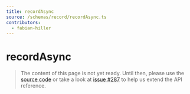 ```yaml
---
title: recordAsync
source: /schemas/record/recordAsync.ts
contributors:
  - fabian-hiller
---
```


# recordAsync

> The content of this page is not yet ready. Until then, please use the [source code](https://github.com/fabian-hiller/valibot/blob/main/library/src/schemas/record/recordAsync.ts) or take a look at [issue #287](https://github.com/fabian-hiller/valibot/issues/287) to help us extend the API reference.
